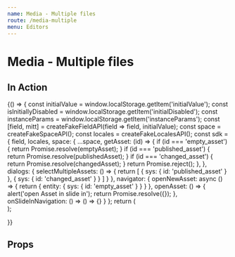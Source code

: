 ```yaml
---
name: Media - Multiple files
route: /media-multiple
menu: Editors
---
```


# Media - Multiple files


## In Action

<Playground>
  {() => {
    const initialValue = window.localStorage.getItem('initialValue');
    const isInitiallyDisabled = window.localStorage.getItem('initialDisabled');
    const instanceParams = window.localStorage.getItem('instanceParams');
    const [field, mitt] = createFakeFieldAPI(field => field, initialValue);
    const space = createFakeSpaceAPI();
    const locales = createFakeLocalesAPI();
    const sdk = {
      field,
      locales,
      space: {
        ...space,
        getAsset: (id) => {
          if (id === 'empty_asset') {
            return Promise.resolve(emptyAsset);
          }
          if (id === 'published_asset') {
            return Promise.resolve(publishedAsset);
          }
          if (id === 'changed_asset') {
            return Promise.resolve(changedAsset);
          }
          return Promise.reject();
        },
      },
      dialogs: {
        selectMultipleAssets: () => {
          return [
            {
              sys: {
                id: 'published_asset'
              }
            },
            {
              sys: {
                id: 'changed_asset'
              }
            }
          ]
        }
      },
      navigator: {
        openNewAsset: async () => {
          return {
            entity: {
              sys: {
                id: 'empty_asset'
              }
            }
          }
        },
        openAsset: () => {
          alert('open Asset in slide in');
          return Promise.resolve({});
        },
        onSlideInNavigation: () => () => {}
      }
    };
    return (
      <div>
        <MultipleMediaEditor
          viewType="card"
          sdk={sdk}
          isInitiallyDisabled={false}
          parameters={{
            instance: {
              canCreateEntity: true,
              canLinkEntity: true
            }
          }}
         />
        <ActionsPlayground mitt={mitt} />
      </div>
    );

}}

</Playground>


## Props

<Props of={MultipleMediaEditor} />
